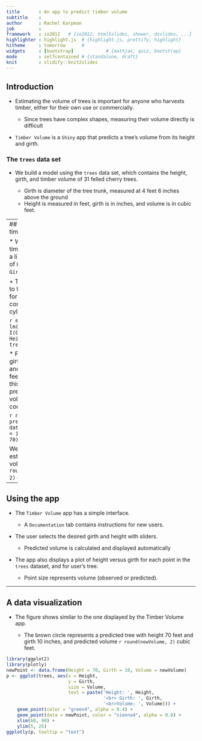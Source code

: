 ```yaml
---
title       : An app to predict timber volume
subtitle    : 
author      : Rachel Karpman
job         : 
framework   : io2012   # {io2012, html5slides, shower, dzslides, ...}
highlighter : highlight.js  # {highlight.js, prettify, highlight}
hitheme     : tomorrow      # 
widgets     : [bootstrap]            # {mathjax, quiz, bootstrap}
mode        : selfcontained # {standalone, draft}
knit        : slidify::knit2slides
---
```


<style>
.title-slide {
  background-color: #FAF0E6;
  color: #654321;
}

.title-slide hgroup > h1 {
    color: #006400;
}

slide:not(.segue) {
    background-color: #FAF0E6;
    color: #654321;
}


slide:not(.segue) h2{
    color: #006400;
}

</style>

## Introduction

* Estimating the volume of trees is important for anyone who harvests timber, either for their own use or commercially.

    + Since trees have complex shapes, measuring their volume directly is difficult

* `Timber Volume` is a `Shiny` app that predicts a tree's volume from its height and girth.

### The `trees` data set

* We build a model using the `trees` data set, which contains the height, girth, and timber volume of 31 felled cherry trees.

    + Girth is diameter of the tree trunk, measured at 4 feet 6 inches above the ground
    + Height is measured in feet, girth is in inches, and volume is in cubic feet.

---
## Modeling timber volume

* We model timber volume as a linear function of `Height * Girth^2`.
    
    + This is similar to the volume formula for cones and cylinders.

```r
model <- lm(Volume ~ I(Girth^2 * Height), data = trees)
```

* For example, if girth is 10 inches and height is 70 feet, we can use this model to predict timber volume using the code below.

```r
newVolume <- predict(model, data.frame(Girth = 10, Height = 70))
newVolume
```

We get an estimated volume of `r round(newVolume, 2)` cubic feet.

--- 

## Using the app

* The `Timber Volume` app has a simple interface.

    + A `Documentation` tab contains instructions for new users.

* The user selects the desired girth and height with sliders.

    + Predicted volume is calculated and displayed automatically

* The app also displays a plot of height versus girth for each point in the `trees` dataset, and for user's tree.

    + Point size represents volume (observed or predicted).

--- 

## A data visualization

* The figure shows similar to the one displayed by the Timber Volume app.

    + The brown circle represents a predicted tree with height 70 feet and girth 10 inches, and predicted volume `r round(newVolume, 2)` cubic feet.

```r
library(ggplot2)
library(plotly)
newPoint <- data.frame(Height = 70, Girth = 10, Volume = newVolume)
p <- ggplot(trees, aes(x = Height, 
                       y = Girth, 
                       size = Volume, 
                       text = paste('Height: ', Height,
                                    '<br> Girth: ', Girth,
                                    '<br>Volume: ', Volume))) +
    geom_point(color = "green4", alpha = 0.4) +
    geom_point(data = newPoint, color = "sienna4", alpha = 0.8) +
    xlim(60, 90) +
    ylim(5, 25)
ggplotly(p, tooltip = "text")
```





